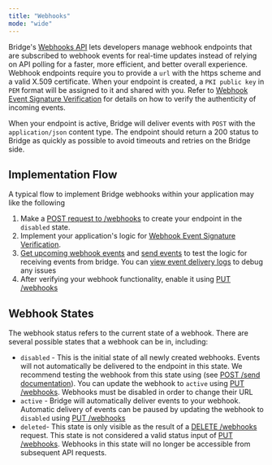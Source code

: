 ```yaml
---
title: "Webhooks"
mode: "wide"
---
```


Bridge's [Webhooks API](/api-reference/webhooks) lets developers manage webhook endpoints that are subscribed to webhook events for real-time updates instead of relying on API polling for a faster, more efficient, and better overall experience. Webhook endpoints require you to provide a `url` with the https scheme and a valid X.509 certificate. When your endpoint is created, a `PKI public key` in `PEM` format will be assigned to it and shared with you. Refer to [Webhook Event Signature Verification](/platform/additional-information/webhooks/signature) for details on how to verify the authenticity of incoming events.

When your endpoint is active, Bridge will deliver events with `POST` with the `application/json` content type. The endpoint should return a 200 status to Bridge as quickly as possible to avoid timeouts and retries on the Bridge side.

## **Implementation Flow**

A typical flow to implement Bridge webhooks within your application may like the following

1. Make a [POST request to /webhooks](/api-reference/webhooks/create-a-webhook-endpoint) to create your endpoint in the `disabled` state.
2. Implement your application's logic for [Webhook Event Signature Verification](/platform/additional-information/webhooks/signature).
3. [Get upcoming webhook events](/api-reference/webhooks/list-upcoming-events) and [send events](/api-reference/webhooks/send-event) to test the logic for receiving events from bridge. You can [view event delivery logs](/api-reference/webhooks/view-logs) to debug any issues
4. After verifying your webhook functionality, enable it using [PUT /webhooks](/api-reference/webhooks/update-a-webhook)

## **Webhook States**

The webhook status refers to the current state of a webhook. There are several possible states that a webhook can be in, including:

- `disabled` - This is the initial state of all newly created webhooks. Events will not automatically be delivered to the endpoint in this state. We recommend testing the webhook from this state using (see [POST /send documentation](/api-reference/webhooks/send-event)). You can update the webhook to `active` using [PUT /webhooks](/api-reference/webhooks/update-a-webhook). Webhooks must be disabled in order to change their URL
- `active` - Bridge will automatically deliver events to your webhook. Automatic delivery of events can be paused by updating the webhook to `disabled` using [PUT /webhooks](/api-reference/webhooks/update-a-webhook)
- `deleted`- This state is only visible as the result of a [DELETE /webhooks](/api-reference/webhooks/delete-a-webhook) request. This state is not considered a valid status input of [PUT /webhooks](/api-reference/webhooks/update-a-webhook). Webhooks in this state will no longer be accessible from subsequent API requests.